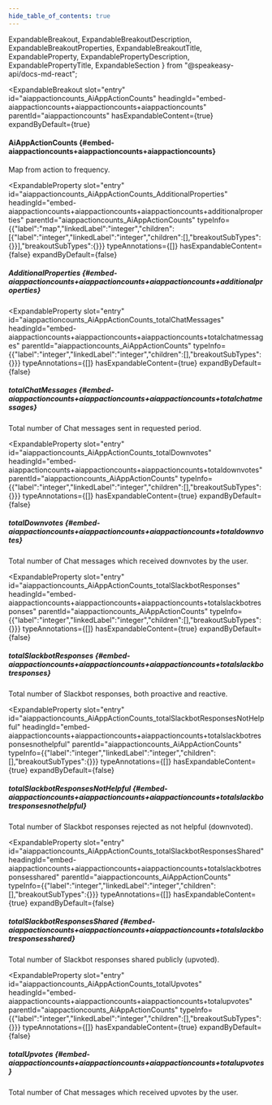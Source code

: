 ```yaml
---
hide_table_of_contents: true
---
```

  ExpandableBreakout,
  ExpandableBreakoutDescription,
  ExpandableBreakoutProperties,
  ExpandableBreakoutTitle,
  ExpandableProperty,
  ExpandablePropertyDescription,
  ExpandablePropertyTitle,
  ExpandableSection
} from "@speakeasy-api/docs-md-react";

<ExpandableSection>

<ExpandableBreakout
  slot="entry"
  id="aiappactioncounts_AiAppActionCounts"
  headingId="embed-aiappactioncounts+aiappactioncounts+aiappactioncounts"
  parentId="aiappactioncounts"
  hasExpandableContent={true}
  expandByDefault={true}
>

<ExpandableBreakoutTitle slot="title">

#### AiAppActionCounts \{#embed-aiappactioncounts+aiappactioncounts+aiappactioncounts\}

</ExpandableBreakoutTitle>

<ExpandableBreakoutDescription slot="description">

Map from action to frequency.

</ExpandableBreakoutDescription>

<ExpandableBreakoutProperties slot="properties">

<ExpandableProperty
  slot="entry"
  id="aiappactioncounts_AiAppActionCounts_AdditionalProperties"
  headingId="embed-aiappactioncounts+aiappactioncounts+aiappactioncounts+additionalproperties"
  parentId="aiappactioncounts_AiAppActionCounts"
  typeInfo={{"label":"map","linkedLabel":"integer","children":[{"label":"integer","linkedLabel":"integer","children":[],"breakoutSubTypes":{}}],"breakoutSubTypes":{}}}
  typeAnnotations={[]}
  hasExpandableContent={false}
  expandByDefault={false}
>

<ExpandablePropertyTitle slot="title">

##### AdditionalProperties \{#embed-aiappactioncounts+aiappactioncounts+aiappactioncounts+additionalproperties\}

</ExpandablePropertyTitle>

</ExpandableProperty>

<ExpandableProperty
  slot="entry"
  id="aiappactioncounts_AiAppActionCounts_totalChatMessages"
  headingId="embed-aiappactioncounts+aiappactioncounts+aiappactioncounts+totalchatmessages"
  parentId="aiappactioncounts_AiAppActionCounts"
  typeInfo={{"label":"integer","linkedLabel":"integer","children":[],"breakoutSubTypes":{}}}
  typeAnnotations={[]}
  hasExpandableContent={true}
  expandByDefault={false}
>

<ExpandablePropertyTitle slot="title">

##### totalChatMessages \{#embed-aiappactioncounts+aiappactioncounts+aiappactioncounts+totalchatmessages\}

</ExpandablePropertyTitle>

<ExpandablePropertyDescription slot="description">

Total number of Chat messages sent in requested period.

</ExpandablePropertyDescription>

</ExpandableProperty>

<ExpandableProperty
  slot="entry"
  id="aiappactioncounts_AiAppActionCounts_totalDownvotes"
  headingId="embed-aiappactioncounts+aiappactioncounts+aiappactioncounts+totaldownvotes"
  parentId="aiappactioncounts_AiAppActionCounts"
  typeInfo={{"label":"integer","linkedLabel":"integer","children":[],"breakoutSubTypes":{}}}
  typeAnnotations={[]}
  hasExpandableContent={true}
  expandByDefault={false}
>

<ExpandablePropertyTitle slot="title">

##### totalDownvotes \{#embed-aiappactioncounts+aiappactioncounts+aiappactioncounts+totaldownvotes\}

</ExpandablePropertyTitle>

<ExpandablePropertyDescription slot="description">

Total number of Chat messages which received downvotes by the user.

</ExpandablePropertyDescription>

</ExpandableProperty>

<ExpandableProperty
  slot="entry"
  id="aiappactioncounts_AiAppActionCounts_totalSlackbotResponses"
  headingId="embed-aiappactioncounts+aiappactioncounts+aiappactioncounts+totalslackbotresponses"
  parentId="aiappactioncounts_AiAppActionCounts"
  typeInfo={{"label":"integer","linkedLabel":"integer","children":[],"breakoutSubTypes":{}}}
  typeAnnotations={[]}
  hasExpandableContent={true}
  expandByDefault={false}
>

<ExpandablePropertyTitle slot="title">

##### totalSlackbotResponses \{#embed-aiappactioncounts+aiappactioncounts+aiappactioncounts+totalslackbotresponses\}

</ExpandablePropertyTitle>

<ExpandablePropertyDescription slot="description">

Total number of Slackbot responses, both proactive and reactive.

</ExpandablePropertyDescription>

</ExpandableProperty>

<ExpandableProperty
  slot="entry"
  id="aiappactioncounts_AiAppActionCounts_totalSlackbotResponsesNotHelpful"
  headingId="embed-aiappactioncounts+aiappactioncounts+aiappactioncounts+totalslackbotresponsesnothelpful"
  parentId="aiappactioncounts_AiAppActionCounts"
  typeInfo={{"label":"integer","linkedLabel":"integer","children":[],"breakoutSubTypes":{}}}
  typeAnnotations={[]}
  hasExpandableContent={true}
  expandByDefault={false}
>

<ExpandablePropertyTitle slot="title">

##### totalSlackbotResponsesNotHelpful \{#embed-aiappactioncounts+aiappactioncounts+aiappactioncounts+totalslackbotresponsesnothelpful\}

</ExpandablePropertyTitle>

<ExpandablePropertyDescription slot="description">

Total number of Slackbot responses rejected as not helpful (downvoted).

</ExpandablePropertyDescription>

</ExpandableProperty>

<ExpandableProperty
  slot="entry"
  id="aiappactioncounts_AiAppActionCounts_totalSlackbotResponsesShared"
  headingId="embed-aiappactioncounts+aiappactioncounts+aiappactioncounts+totalslackbotresponsesshared"
  parentId="aiappactioncounts_AiAppActionCounts"
  typeInfo={{"label":"integer","linkedLabel":"integer","children":[],"breakoutSubTypes":{}}}
  typeAnnotations={[]}
  hasExpandableContent={true}
  expandByDefault={false}
>

<ExpandablePropertyTitle slot="title">

##### totalSlackbotResponsesShared \{#embed-aiappactioncounts+aiappactioncounts+aiappactioncounts+totalslackbotresponsesshared\}

</ExpandablePropertyTitle>

<ExpandablePropertyDescription slot="description">

Total number of Slackbot responses shared publicly (upvoted).

</ExpandablePropertyDescription>

</ExpandableProperty>

<ExpandableProperty
  slot="entry"
  id="aiappactioncounts_AiAppActionCounts_totalUpvotes"
  headingId="embed-aiappactioncounts+aiappactioncounts+aiappactioncounts+totalupvotes"
  parentId="aiappactioncounts_AiAppActionCounts"
  typeInfo={{"label":"integer","linkedLabel":"integer","children":[],"breakoutSubTypes":{}}}
  typeAnnotations={[]}
  hasExpandableContent={true}
  expandByDefault={false}
>

<ExpandablePropertyTitle slot="title">

##### totalUpvotes \{#embed-aiappactioncounts+aiappactioncounts+aiappactioncounts+totalupvotes\}

</ExpandablePropertyTitle>

<ExpandablePropertyDescription slot="description">

Total number of Chat messages which received upvotes by the user.

</ExpandablePropertyDescription>

</ExpandableProperty>

</ExpandableBreakoutProperties>

</ExpandableBreakout>

</ExpandableSection>
